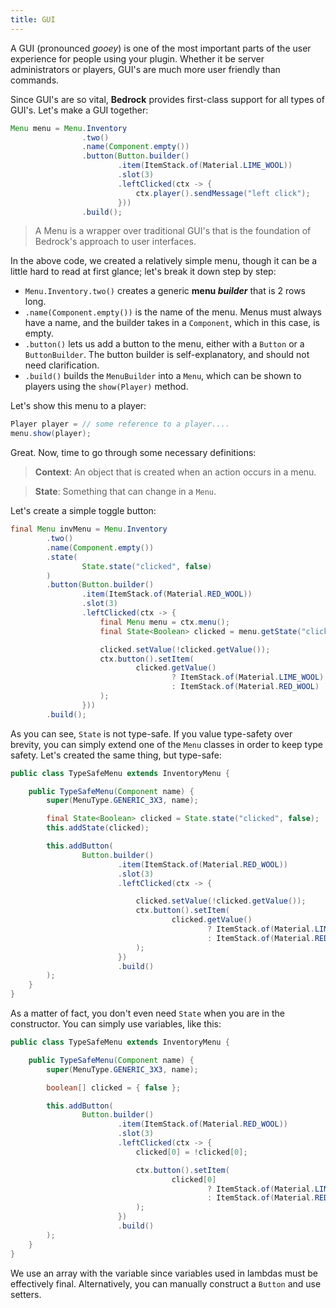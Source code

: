 ```yaml
---
title: GUI
---
```


A GUI (pronounced _gooey_) is one of the most important parts of the user experience
for people using your plugin. Whether it be server administrators or players,
GUI's are much more user friendly than commands.

Since GUI's are so vital, **Bedrock** provides first-class support for all types of GUI's.
Let's make a GUI together:

```java
Menu menu = Menu.Inventory
                .two()
                .name(Component.empty())
                .button(Button.builder()
                        .item(ItemStack.of(Material.LIME_WOOL))
                        .slot(3)
                        .leftClicked(ctx -> {
                            ctx.player().sendMessage("left click");
                        }))
                .build();

```

> A Menu is a wrapper over traditional GUI's that is the foundation of Bedrock's approach to user interfaces.

In the above code, we created a relatively simple menu, though it can be a little hard to read at first glance;
let's break it down step by step:

- `Menu.Inventory.two()` creates a generic **menu _builder_** that is 2 rows long.
- `.name(Component.empty())` is the name of the menu. Menus must always have a name, and the
  builder takes in a `Component`, which in this case, is empty.
- `.button()` lets us add a button to the menu, either with a `Button` or a `ButtonBuilder`. The
  button builder is self-explanatory, and should not need clarification.<br/>
- `.build()` builds the `MenuBuilder` into a `Menu`, which can be shown to players using the
  `show(Player)` method.

Let's show this menu to a player:

```java
Player player = // some reference to a player....
menu.show(player);
```

Great. Now, time to go through some necessary definitions:

> **Context**: An object that is created when an action occurs in a menu.

> **State**: Something that can change in a `Menu`.

Let's create a simple toggle button:

```java
final Menu invMenu = Menu.Inventory
        .two()
        .name(Component.empty())
        .state(
                State.state("clicked", false)
        )
        .button(Button.builder()
                .item(ItemStack.of(Material.RED_WOOL))
                .slot(3)
                .leftClicked(ctx -> {
                    final Menu menu = ctx.menu();
                    final State<Boolean> clicked = menu.getState("clicked");

                    clicked.setValue(!clicked.getValue());
                    ctx.button().setItem(
                            clicked.getValue()
                                    ? ItemStack.of(Material.LIME_WOOL)
                                    : ItemStack.of(Material.RED_WOOL)
                    );
                }))
        .build();
```

As you can see, `State` is not type-safe. If you value type-safety over brevity, you can simply extend
one of the `Menu` classes in order to keep type safety. Let's created the same thing, but type-safe:

```java
public class TypeSafeMenu extends InventoryMenu {

    public TypeSafeMenu(Component name) {
        super(MenuType.GENERIC_3X3, name);

        final State<Boolean> clicked = State.state("clicked", false);
        this.addState(clicked);

        this.addButton(
                Button.builder()
                        .item(ItemStack.of(Material.RED_WOOL))
                        .slot(3)
                        .leftClicked(ctx -> {

                            clicked.setValue(!clicked.getValue());
                            ctx.button().setItem(
                                    clicked.getValue()
                                            ? ItemStack.of(Material.LIME_WOOL)
                                            : ItemStack.of(Material.RED_WOOL)
                            );
                        })
                        .build()
        );
    }
}
```

As a matter of fact, you don't even need `State` when you are in the constructor. You can simply
use variables, like this:

```java
public class TypeSafeMenu extends InventoryMenu {

    public TypeSafeMenu(Component name) {
        super(MenuType.GENERIC_3X3, name);

        boolean[] clicked = { false };

        this.addButton(
                Button.builder()
                        .item(ItemStack.of(Material.RED_WOOL))
                        .slot(3)
                        .leftClicked(ctx -> {
                            clicked[0] = !clicked[0];

                            ctx.button().setItem(
                                    clicked[0]
                                            ? ItemStack.of(Material.LIME_WOOL)
                                            : ItemStack.of(Material.RED_WOOL)
                            );
                        })
                        .build()
        );
    }
}
```

We use an array with the variable since variables used in lambdas must be effectively final.
Alternatively, you can manually construct a `Button` and use setters.
